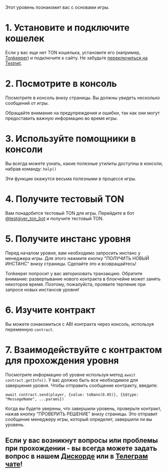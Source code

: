 Этот уровень познакомит вас с основами игры.

# 1. Установите и подключите кошелек

Если у вас еще нет TON кошелька, установите его (например, [Tonkeeper](https://tonkeeper.com/)) и подключите к сайту. Не забудьте [переключиться на Testnet](https://answers.ton.org/question/1561527682871595008/how-do-you-change-ton-keeper-to-testnet).

# 2. Посмотрите в консоль

Посмотрите в консоль внизу страницы. Вы должны увидеть несколько сообщений от игры.

Обращайте внимание на предупреждения и ошибки, так как они могут предоставить важную информацию во время игры.

# 3. Используйте помощники в консоли

Вы всегда можете узнать, какие полезные утилиты доступны в консоли, набрав команду: `help()`

Эти функции окажутся весьма полезными в процессе игры.

# 4. Получите тестовый TON

Вам понадобится тестовый TON для игры. Перейдите в бот [@testgiver_ton_bot](https://t.me/testgiver_ton_bot) и получите тестовый TON.

# 5. Получите инстанс уровня

Перед началом уровня, вам необходимо запросить инстанс у менеджера игры. Для этого нажмите кнопку "ПОЛУЧИТЬ НОВЫЙ ИНСТАНС" внизу страницы. Сделайте это и возвращайтесь!

Tonkeeper попросит у вас авторизовать транзакцию. Обратите внимание: развертывание нового контракта в блокчейне может занять некоторое время. Поэтому, пожалуйста, проявите терпение при запросе новых инстансов уровня!

# 6. Изучите контракт

Вы можете ознакомиться с ABI контракта через консоль, используя переменную `contract`.

# 7. Взаимодействуйте с контрактом для прохождения уровня

Посмотрите информацию об уровне используя метод `await contract.getInfo()`.
У вас должно быть все необходимое для завершения уровня.
Чтобы отправить сообщение контракту, введите:

`await contract.send(player, {value: toNano(0.05)}, {$$type: "MessageName", ...params})`

Когда вы будете уверены, что завершили уровень, проверьте контракт, нажав кнопку "ПРОВЕРИТЬ РЕШЕНИЕ" внизу страницы.
Это отправит сообщение менеджеру игры, который определит, завершили ли вы уровень.

## Если у вас возникнут вопросы или проблемы при прохождении - вы всегда можете задать вопрос в нашем [Дискорде](https://discord.com/invite/vaFRDfG4uz) или в [Телеграм чате](https://t.me/hacktheton)!
